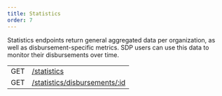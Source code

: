 ```yaml
---
title: Statistics
order: 7
---
```


Statistics endpoints return general aggregated data per organization, as well as disbursement-specific metrics. SDP users can use this data to monitor their disbursements over time.

<EndpointsTable title="Endpoints">

|     |                                                                              |
| --- | ---------------------------------------------------------------------------- |
| GET | [/statistics](../retrieve-all-statistics.api.mdx)                            |
| GET | [/statistics/disbursements/:id](../retrieve-disbursement-statistics.api.mdx) |

</EndpointsTable>
